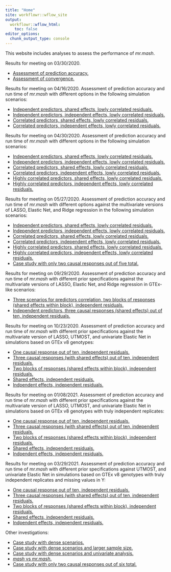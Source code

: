 ```yaml
---
title: "Home"
site: workflowr::wflow_site
output:
  workflowr::wflow_html:
    toc: false
editor_options:
  chunk_output_type: console
---
```


This website includes analyses to assess the performance of *mr.mash*.

Results for meeting on 03/30/2020.

+ [Assessment of prediction accuracy.](results_accuracy.html)
+ [Assessment of convergence.](results_convergence.html)

Results for meeting on 04/16/2020. Assessment of prediction accuracy and run time of *mr.mash* with different options in the following simulation scenarios:

+ [Independent predictors, shared effects, lowly correlated residuals.](results_indepX_lowcorrV_sharedB_OLD.html)
+ [Independent predictors, independent effects, lowly correlated residuals.](results_indepX_lowcorrV_indepB_OLD.html)
+ [Correlated predictors, shared effects, lowly correlated residuals.](results_corrX_lowcorrV_sharedB_OLD.html)
+ [Correlated predictors, independent effects, lowly correlated residuals.](results_corrX_lowcorrV_indepB_OLD.html)

Results for meeting on 04/30/2020. Assessment of prediction accuracy and run time of *mr.mash* with different options in the following simulation scenarios:

+ [Independent predictors, shared effects, lowly correlated residuals.](results_indepX_lowcorrV_sharedB.html)
+ [Independent predictors, independent effects, lowly correlated residuals.](results_indepX_lowcorrV_indepB.html)
+ [Correlated predictors, shared effects, lowly correlated residuals.](results_corrX_lowcorrV_sharedB.html)
+ [Correlated predictors, independent effects, lowly correlated residuals.](results_corrX_lowcorrV_indepB.html)
+ [Highly correlated predictors, shared effects, lowly correlated residuals.](results_highcorrX_lowcorrV_sharedB.html)
+ [Highly correlated predictors, independent effects, lowly correlated residuals.](results_highcorrX_lowcorrV_indepB.html)

Results for meeting on 05/27/2020. Assessment of prediction accuracy and run time of *mr.mash* with different options against the multivariate versions of LASSO, Elastic Net, and Ridge regression in the following simulation scenarios:

+ [Independent predictors, shared effects, lowly correlated residuals.](results_indepX_lowcorrV_sharedB_05_18_20.html)
+ [Independent predictors, independent effects, lowly correlated residuals.](results_indepX_lowcorrV_indepB_05_18_20.html)
+ [Correlated predictors, shared effects, lowly correlated residuals.](results_corrX_lowcorrV_sharedB_05_18_20.html)
+ [Correlated predictors, independent effects, lowly correlated residuals.](results_corrX_lowcorrV_indepB_05_18_20.html)
+ [Highly correlated predictors, shared effects, lowly correlated residuals.](results_highcorrX_lowcorrV_sharedB_05_18_20.html)
+ [Highly correlated predictors, independent effects, lowly correlated residuals.](results_highcorrX_lowcorrV_indepB_05_18_20.html)
+ [Case study with only two causal responses out of five total.](two_active_responses_issue.html)

Results for meeting on 09/29/2020. Assessment of prediction accuracy and run time of *mr.mash* with different prior specifications against the multivariate versions of LASSO, Elastic Net, and Ridge regression in GTEx-like scenarios:

+ [Three scenarios for predictors correlation, two blocks of responses (shared effects within block), independent residuals.](results_mvreg_all_genes_prior_allscenariosX_indepV_sharedB_2blocksr10.html)
+ [Independent predictors, three causal responses (shared effects) out of ten, independent residuals.](results_mvreg_all_genes_prior_allscenariosX_indepV_sharedB_3causalrespr10.html)

Results for meeting on 10/23/2020. Assessment of prediction accuracy and run time of *mr.mash* with different prior specifications against the multivariate version of LASSO, UTMOST, and univariate Elastic Net in simulations based on GTEx v8 genotypes:

+ [One causal response out of ten, independent residuals.](results_mvreg_all_genes_prior_GTExrealX_indepV_B_1causalrespr10.html)
+ [Three causal responses (with shared effects) out of ten, independent residuals.](results_mvreg_all_genes_prior_GTExrealX_indepV_sharedB_3causalrespr10.html)
+ [Two blocks of responses (shared effects within block), independent residuals.](results_mvreg_all_genes_prior_GTExrealX_indepV_sharedB_2blocksr10.html)
+ [Shared effects, independent residuals.](results_mvreg_all_genes_prior_GTExrealX_indepV_sharedB_r10.html)
+ [Indpendent effects, independent residuals.](results_mvreg_all_genes_prior_GTExrealX_indepV_indepB_r10.html)

Results for meeting on 01/08/2021. Assessment of prediction accuracy and run time of *mr.mash* with different prior specifications against the multivariate version of LASSO, UTMOST, and univariate Elastic Net in simulations based on GTEx v8 genotypes with truly independent replicates:

+ [One causal response out of ten, independent residuals.](results_mvreg_all_genes_prior_GTExrealX_indepV_B_1causalrespr10_indepReps.html)
+ [Three causal responses (with shared effects) out of ten, independent residuals.](results_mvreg_all_genes_prior_GTExrealX_indepV_sharedB_3causalrespr10_indepReps.html)
+ [Two blocks of responses (shared effects within block), independent residuals.](results_mvreg_all_genes_prior_GTExrealX_indepV_sharedB_2blocksr10_indepReps.html)
+ [Shared effects, independent residuals.](results_mvreg_all_genes_prior_GTExrealX_indepV_sharedB_r10_indepReps.html)
+ [Indpendent effects, independent residuals.](results_mvreg_all_genes_prior_GTExrealX_indepV_indepB_r10_indepReps.html)

Results for meeting on 03/29/2021. Assessment of prediction accuracy and run time of *mr.mash* with different prior specifications against UTMOST, and univariate Elastic Net in simulations based on GTEx v8 genotypes with truly independent replicates and missing values in Y:

+ [One causal response out of ten, independent residuals.](results_mvreg_all_genes_prior_GTExrealX_indepV_B_1causalrespr10_indepReps_missing_Y.html)
+ [Three causal responses (with shared effects) out of ten, independent residuals.](results_mvreg_all_genes_prior_GTExrealX_indepV_sharedB_3causalrespr10_indepReps_missing_Y.html)
+ [Two blocks of responses (shared effects within block), independent residuals.](results_mvreg_all_genes_prior_GTExrealX_indepV_sharedB_2blocksr10_indepReps_missing_Y.html)
+ [Shared effects, independent residuals.](results_mvreg_all_genes_prior_GTExrealX_indepV_sharedB_r10_indepReps_missing_Y.html)
+ [Indpendent effects, independent residuals.](results_mvreg_all_genes_prior_GTExrealX_indepV_indepB_r10_indepReps_missing_Y.html)



Other investigations:

+ [Case study with dense scenarios.](dense_scenario_issue.html)
+ [Case study with dense scenarios and larger sample size.](dense_scenario_issue_larger_sample.html)
+ [Case study with dense scenarios and univariate analysis.](dense_scenario_issue_univariate.html)
+ [*mash* vs *mr.mash*.](mash_vs_mrmash.html)
+ [Case study with only two causal responses out of six total.](two_active_responses_issue_continued.html)
